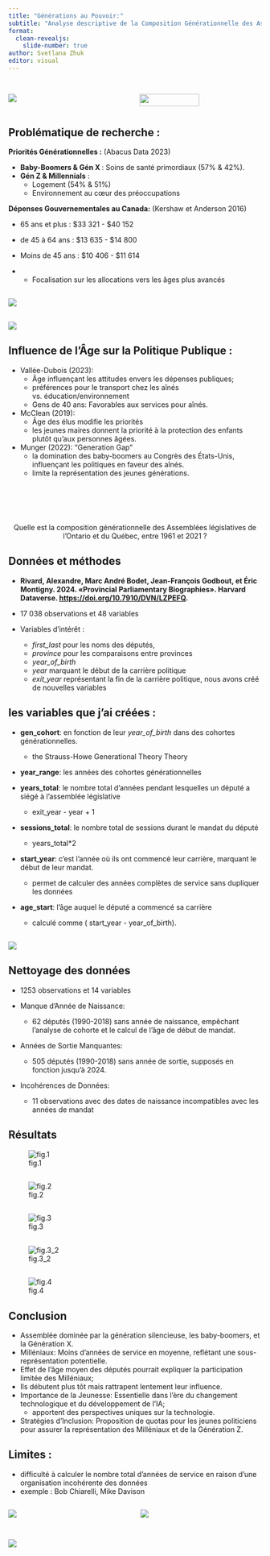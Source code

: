 ```yaml
---
title: "Générations au Pouvoir:"
subtitle: "Analyse descriptive de la Composition Générationnelle des Assemblées Législatives du Québec et de l'Ontario" 
format:
  clean-revealjs: 
    slide-number: true
author: Svetlana Zhuk 
editor: visual
---
```


## 

::: columns
::: column
![](fig/Kevin_Munger.jpeg)
:::

::: column
![](fig/book_cover.jpeg){width="70%"}
:::
:::

## Problématique de recherche : 

**Priorités Générationnelles :** (Abacus Data 2023)

- **Baby-Boomers & Gén X **: Soins de santé primordiaux (57% & 42%).
- **Gén Z & Millennials** : 
  - Logement (54% & 51%)
  - Environnement au cœur des préoccupations
  
**Dépenses Gouvernementales au Canada:** (Kershaw et Anderson 2016)

- 65 ans et plus : $33 321 - $40 152
- de 45 à 64 ans : $13 635 - $14 800 
- Moins de 45 ans : $10 406 - $11 614 

- - Focalisation sur les allocations vers les âges plus avancés

## 

![](fig/graph_20.png)

##

![](fig/graph_21.png)

## Influence de l'Âge sur la Politique Publique : {.smaller}

- Vallée-Dubois (2023): 
  - Âge influençant les attitudes envers les dépenses publiques; 
  - préférences pour le transport chez les aînés vs. éducation/environnement
  - Gens de 40 ans: Favorables aux services pour aînés.
  
- McClean (2019): 
  - Âge des élus modifie les priorités
  - les jeunes maires donnent la priorité à la protection des enfants plutôt qu’aux personnes âgées.
  
- Munger (2022): "Generation Gap" 
  - la domination des baby-boomers au Congrès des États-Unis, influençant les politiques en faveur des aînés.
  - limite la représentation des jeunes générations.
  
## 

&nbsp;

&nbsp;



::: {style="text-align: center;"}
Quelle est la composition générationnelle des Assemblées législatives de l'Ontario et du Québec, entre 1961 et 2021 ?
:::

## Données et méthodes


 - **Rivard, Alexandre, Marc André Bodet, Jean-François Godbout, et Éric Montigny. 2024. «Provincial Parliamentary Biographies». Harvard Dataverse. <https://doi.org/10.7910/DVN/LZPEFQ>. **
 
 - 17 038 observations et 48 variables
 
- Variables d'intérêt :
  - *first_last* pour les noms des députés,
  - *province* pour les comparaisons entre provinces
  - *year_of_birth*
  - *year* marquant le début de la carrière politique
  - *exit_year* représentant la fin de la carrière politique, nous avons créé de nouvelles variables
  
## les variables que j'ai créées : {.smaller}

- **gen_cohort**: en fonction de leur *year_of_birth* dans des cohortes générationnelles.
  - the Strauss-Howe Generational Theory Theory
  
- **year_range**: les années des cohortes générationnelles

- **years_total**: le nombre total d'années pendant lesquelles un député a siégé à l'assemblée législative
  - exit_year - year + 1 
  
- **sessions_total**: le nombre total de sessions durant le mandat du député
  - years_total*2
  
- **start_year**: c'est l'année où ils ont commencé leur carrière, marquant le début de leur mandat.
  - permet de calculer des années complètes de service sans dupliquer les données
  
- **age_start**: l'âge auquel le député a commencé sa carrière
  - calculé comme ( start_year - year_of_birth).
  
## 

![](fig/gen.jpeg)

## Nettoyage des données

- 1253 observations et 14 variables

- Manque d'Année de Naissance: 
  - 62 députés (1990-2018) sans année de naissance, empêchant l'analyse de cohorte et le calcul de l'âge de début de mandat.
- Années de Sortie Manquantes: 
  - 505 députés (1990-2018) sans année de sortie, supposés en fonction jusqu'à 2024.
- Incohérences de Données: 
  - 11 observations avec des dates de naissance incompatibles avec les années de mandat

## Résultats

![fig.1](fig/graph_1.png)

## 

![fig.2](fig/graph_2.png)

## 

![fig.3](fig/graph_3.png)


## 

![fig.3_2](fig/graph_3_2.png)

## 

![fig.4](fig/graph_4.png)



## Conclusion

- Assemblée dominée par la génération silencieuse, les baby-boomers, et la Génération X.
- Milléniaux: Moins d'années de service en moyenne, reflétant une sous-représentation potentielle.
- Effet de l'âge moyen des députés pourrait expliquer la participation limitée des Milléniaux; 
- Ils débutent plus tôt mais rattrapent lentement leur influence.
- Importance de la Jeunesse: Essentielle dans l'ère du changement technologique et du développement de l'IA; 
  - apportent des perspectives uniques sur la technologie.
- Stratégies d'Inclusion: Proposition de quotas pour les jeunes politiciens pour assurer la représentation des Milléniaux et de la Génération Z.


## Limites : 

- difficulté à calculer le nombre total d'années de service en raison d'une organisation incohérente des données
- exemple : Bob Chiarelli, Mike Davison

::: columns
::: column
![](limits/year and year_exit .png)
:::

::: column
![](limits/year and exit_year_2.png)
:::
:::

## 

![](limits/year_of_birth year exit_year.png)

##  {background-image="fig/Boomers_satire.png"}


